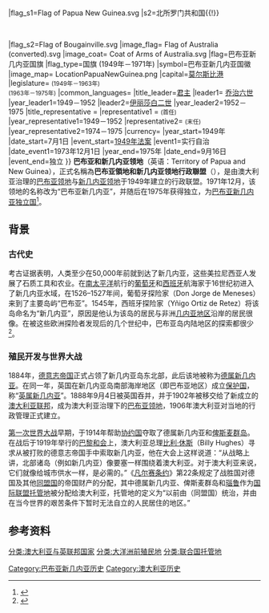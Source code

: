 {{noteTA
|G1=地名
|T=zh-hans:巴布亚和新几内亚领地;zh-hk:巴布亞和新畿內亞領地;zh-tw:巴布亞和紐幾內亞領地
}}
{{Translating|[[:en:Territory_of_Papua_and_New_Guinea|:en:Territory of Papua and New Guinea]]|tpercent=60|time=2021-03-11}}
{{Infobox former country
|conventional_long_name=巴布亚領地和新几内亚领地行政聯盟
|native_name = {{native name|en|Administrative Union of the Territory of Papua and the Territory of New Guinea}}
|status=澳大利亚[[海外领地|海外领地]] <small>(巴布亚)</small><br>[[联合国托管领土|联合国托管领土]] <small>(新几内亚)</small>
|empire=[[澳大利亞|澳大利亞]]
|common_name=巴布亚和新几内亚领地
|national_anthem=[[前進澳洲美之國|前进，美丽的澳大利亚]]
|p1=巴布亚领地
|flag_p1=Flag of the Territory of Papua.svg
|p2=新几内亚领地
|flag_p2=Flag of the Territory of New Guinea.svg
|s1=巴布亚新几内亚{{!}}<center>{{nowrap|巴布亚}}<br>{{nowrap|新几内亚}}</center>
|flag_s1=Flag of Papua New Guinea.svg
|s2=北所罗门共和国{{!}}<center>{{nowrap|北所罗门}}<br>{{nowrap|共和国}}</center>
|flag_s2=Flag of Bougainville.svg
|image_flag= Flag of Australia (converted).svg
|image_coat= Coat of Arms of Australia.svg
|flag=巴布亚新几内亚国旗
|flag_type=国旗 (1949年－1971年)
|symbol=巴布亚新几内亚国徽
|image_map= LocationPapuaNewGuinea.png
|capital=[[莫尔斯比港|莫尔斯比港]]
|legislature={{link-en|巴布亚和新几内亚领地立法委员会|Legislative Council of Papua and New Guinea|立法委员会}} <small>(1949年－1963年)</small><br>{{link-en|巴布亚和新几内亚领地议会|House of Assembly of Papua and New Guinea|议会}} <small>(1963年－1975年)</small>
|common_languages={{nowrap|[[英语|英语]] <small>(官方)</small><br>[[南岛语系|南岛语系]]<br>[[巴布亚诸语言|巴布亚诸语言]]<br>[[巴布亚皮钦语|巴布亚皮钦语]]}}
|title_leader=[[英国君主政体|君主]]
|leader1= [[乔治六世|乔治六世]]
|year_leader1=1949－1952
|leader2=[[伊丽莎白二世|伊丽莎白二世]]
|year_leader2=1952－1975
|title_representative = {{link-en|巴布亚新几内亚殖民统治者列表|List of colonial governors of Papua New Guinea|行政长官}}
|representative1 = {{link-en|杰克·基思·默里|Jack Keith Murray}} <small>(首任)</small>
|year_representative1=1949－1952
|representative2={{link-en|汤姆·克里奇利|Tom Critchley}} <small>(末任)</small>
|year_representative2=1974－1975
|currency={{nowrap|{{link-en|新几内亚镑|New Guinean pound}} <small>(至1966年)</small><br/>[[澳大利亚元|澳大利亚镑]] <small>(1966年－1975年)</small><br/>[[巴布亚新几内亚基那|巴布亚新几内亚基那]] <small>(1975年)</small>}} 
|year_start=1949年
|date_start=7月1日
|event_start=[[1949年巴布亚与新几内亚法案|1949年法案]]
|event1=实行自治
|date_event1=1973年12月1日
|year_end=1975年
|date_end=9月16日
|event_end=独立
}}
'''巴布亚和新几内亚领地'''（英语：Territory of Papua and New Guinea），正式名稱為'''巴布亚領地和新几内亚领地行政聯盟'''（{{lang-en|Administrative Union of the Territory of Papua and the Territory of New Guinea}}），是由澳大利亚治理的[[巴布亚领地|巴布亚领地]]与[[新几内亚领地|新几内亚领地]]于1949年建立的行政联盟。1971年12月，该领地的名称改为“巴布亚新几内亚”，并随后在1975年获得独立，为[[巴布亚新几内亚独立国|巴布亚新几内亚独立国]]<ref>{{cite web |title=Papua New Guinea Act 1971 |url=https://www.legislation.gov.au/Details/C1971A00123 |website=www.legislation.gov.au |access-date=2021-03-11 |archive-date=2020-10-31 |archive-url=https://web.archive.org/web/20201031050859/https://www.legislation.gov.au/Details/C1971A00123 |dead-url=no }}</ref>。

== 背景 ==
=== 古代史 ===
考古证据表明，人类至少在50,000年前就到达了新几内亚，这些美拉尼西亚人发展了石质工具和农业。在[[南太平洋|南太平洋]]航行的[[葡萄牙|葡萄牙]]和[[西班牙|西班牙]]航海家于16世纪初进入了新几内亚水域，在1526–1527年间，葡萄牙探险家{{link-en|豪尔赫·德·梅内塞斯|Jorge de Meneses}}（Don Jorge de Meneses）来到了主要岛屿“巴布亚”。1545年，西班牙探险家{{link-en|奥尔蒂斯·德·雷特斯|Yñigo Ortiz de Retez}}（Yñigo Ortiz de Retez）将该岛命名为“新几内亚”，原因是他认为该岛的居民与非洲[[几内亚_(地区)|几内亚地区]]沿岸的居民很像。在被这些欧洲探险者发现后的几个世纪中，巴布亚岛内陆地区的探索都很少<ref>{{cite web |title=Papua New Guinea |url=https://2009-2017.state.gov/r/pa/ei/bgn/2797.htm |website=2009-2017.state.gov |accessdate=2021-02-21 |archive-date=2020-10-23 |archive-url=https://web.archive.org/web/20201023200848/https://2009-2017.state.gov/r/pa/ei/bgn/2797.htm |dead-url=no }}</ref>。

=== 殖民开发与世界大战 ===
1884年，[[德意志帝国|德意志帝国]]正式占领了新几内亚岛东北部，此后该地被称为[[德属新几内亚|德属新几内亚]]。在同一年，英国在新几内亚岛南部海岸地区（即巴布亚地区）成立[[保护国|保护国]]，称“[[英属新几内亚|英属新几内亚]]”。1888年9月4日被英国吞并，并于1902年被移交给了新成立的[[澳大利亚联邦|澳大利亚联邦]]，成为澳大利亚治理下的[[巴布亚领地|巴布亚领地]]，1906年澳大利亚对当地的行政管理正式建立。

[[第一次世界大战|第一次世界大战]]早期，{{link-en|澳大利亚海军和军事远征军|Australian Naval and Military Expeditionary Force}}于1914年帮助[[协约国|协约国]]夺取了德属新几内亚和[[俾斯麦群岛|俾斯麦群岛]]。在战后于1919年举行的[[巴黎和会_(1919年)|巴黎和会]]上，澳大利亚总理[[比利·休斯_(澳大利亚)|比利·休斯]]（Billy Hughes）寻求从被打败的德意志帝国手中索取新几内亚，他在大会上这样说道：“从战略上讲，北部诸岛（例如新几内亚）像要塞一样围绕着澳大利亚。对于澳大利亚来说，它们就像给城市供水一样，是必需的。”《[[凡尔赛条约|凡尔赛条约]]》第22条规定了战胜国对德国及其他[[同盟国_(第一次世界大战)|同盟国]]的帝国财产的分配，其中德属新几内亚、俾斯麦群岛和[[瑙鲁|瑙鲁]]作为[[国际联盟托管地|国际联盟托管地]]被分配给澳大利亚，托管地的定义为“以前由（同盟国）统治，并由在当今世界的艰苦条件下暂时无法自立的人民居住的地区。”

== 参考资料 ==
{{reflist}}
{{澳大利亚一级行政区}}
{{英国海外领土}}

[[分类:澳大利亚与英联邦国家|分类:澳大利亚与英联邦国家]]
[[分类:大洋洲前殖民地|分类:大洋洲前殖民地]]
[[分类:联合国托管地|分类:联合国托管地]]
[[Category:巴布亚新几内亚历史|Category:巴布亚新几内亚历史]]
[[Category:澳大利亚历史|Category:澳大利亚历史]]